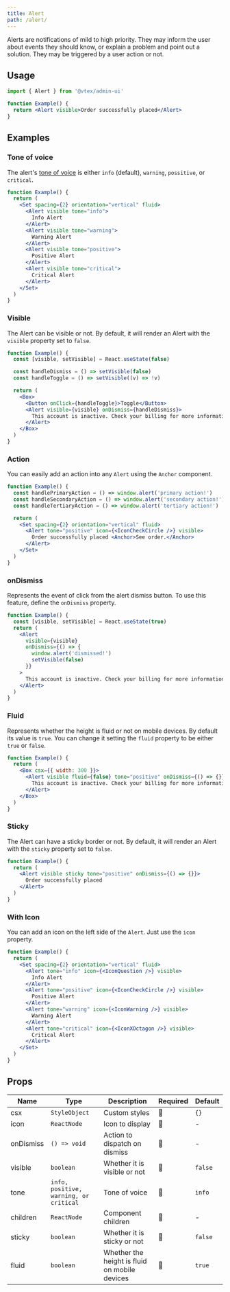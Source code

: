 ```yaml
---
title: Alert
path: /alert/
---
```


Alerts are notifications of mild to high priority. They may inform the user about events they should know, or explain a problem and point out a solution. They may be triggered by a user action or not.

## Usage

```jsx isStatic
import { Alert } from '@vtex/admin-ui'

function Example() {
  return <Alert visible>Order successfully placed</Alert>
}
```

## Examples

### Tone of voice

The alert's [tone of voice](/foundations/colors/#tones) is either `info` (default), `warning`, `possitive`, or `critical`.

```jsx live
function Example() {
  return (
    <Set spacing={2} orientation="vertical" fluid>
      <Alert visible tone="info">
        Info Alert
      </Alert>
      <Alert visible tone="warning">
        Warning Alert
      </Alert>
      <Alert visible tone="positive">
        Positive Alert
      </Alert>
      <Alert visible tone="critical">
        Critical Alert
      </Alert>
    </Set>
  )
}
```

### Visible

The Alert can be visible or not. By default, it will render an Alert with the `visible` property set to `false`.

```jsx live
function Example() {
  const [visible, setVisible] = React.useState(false)

  const handleDismiss = () => setVisible(false)
  const handleToggle = () => setVisible((v) => !v)

  return (
    <Box>
      <Button onClick={handleToggle}>Toggle</Button>
      <Alert visible={visible} onDismiss={handleDismiss}>
        This account is inactive. Check your billing for more information.
      </Alert>
    </Box>
  )
}
```

### Action

You can easily add an action into any `Alert` using the `Anchor` component.

```jsx live
function Example() {
  const handlePrimaryAction = () => window.alert('primary action!')
  const handleSecondaryAction = () => window.alert('secondary action!')
  const handleTertiaryAction = () => window.alert('tertiary action!')

  return (
    <Set spacing={2} orientation="vertical" fluid>
      <Alert tone="positive" icon={<IconCheckCircle />} visible>
        Order successfully placed <Anchor>See order.</Anchor>
      </Alert>
    </Set>
  )
}
```

### onDismiss

Represents the event of click from the alert dismiss button. To use this feature, define the `onDismiss` property.

```jsx live
function Example() {
  const [visible, setVisible] = React.useState(true)
  return (
    <Alert
      visible={visible}
      onDismiss={() => {
        window.alert('dismissed!')
        setVisible(false)
      }}
    >
      This account is inactive. Check your billing for more information.
    </Alert>
  )
}
```

### Fluid

Represents whether the height is fluid or not on mobile devices. By default its value is `true`. You can change it setting the `fluid` property to be either `true` or `false`.

```jsx live
function Example() {
  return (
    <Box csx={{ width: 300 }}>
      <Alert visible fluid={false} tone="positive" onDismiss={() => {}}>
        This account is inactive. Check your billing for more information.
      </Alert>
    </Box>
  )
}
```

### Sticky

The Alert can have a sticky border or not. By default, it will render an Alert with the `sticky` property set to `false`.

```jsx live
function Example() {
  return (
    <Alert visible sticky tone="positive" onDismiss={() => {}}>
      Order successfully placed
    </Alert>
  )
}
```

### With Icon

You can add an icon on the left side of the `Alert`. Just use the `icon` property.

```jsx live
function Example() {
  return (
    <Set spacing={2} orientation="vertical" fluid>
      <Alert tone="info" icon={<IconQuestion />} visible>
        Info Alert
      </Alert>
      <Alert tone="positive" icon={<IconCheckCircle />} visible>
        Positive Alert
      </Alert>
      <Alert tone="warning" icon={<IconWarning />} visible>
        Warning Alert
      </Alert>
      <Alert tone="critical" icon={<IconXOctagon />} visible>
        Critical Alert
      </Alert>
    </Set>
  )
}
```

## Props

| Name      | Type                                   | Description                                   | Required | Default |
| --------- | -------------------------------------- | --------------------------------------------- | -------- | ------- |
| csx       | `StyleObject`                          | Custom styles                                 | 🚫       | `{}`    |
| icon      | `ReactNode`                            | Icon to display                               | 🚫       | -       |
| onDismiss | `() => void`                           | Action to dispatch on dismiss                 | 🚫       | -       |
| visible   | `boolean`                              | Whether it is visible or not                  | 🚫       | `false` |
| tone      | `info, positive, warning, or critical` | Tone of voice                                 | 🚫       | `info`  |
| children  | `ReactNode`                            | Component children                            | 🚫       | -       |
| sticky    | `boolean`                              | Whether it is sticky or not                   | 🚫       | `false` |
| fluid     | `boolean`                              | Whether the height is fluid on mobile devices | 🚫       | `true`  |
